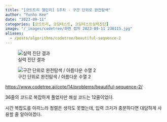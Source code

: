 ```yaml
---
title: "[코드트리 챌린지] 1주차 - 구간 단위로 완전탐색"
author: "Yunho Kee"
date: "2023-09-11"
categories: [코드트리, 코딩테스트, 코딩테스트실력진단]
image: "/_images/codetree/화면 캡처 2023-09-11 230115.jpg"
aliases:
  - /posts/algorithms/codetree/beautiful-sequence-2
---
```


::: {layout="[493, 507]" layout-valign="bottom"}
![실력 진단 결과]({{< meta image >}})

![구간 단위로 완전탐색 / 아름다운 수열 2](/_images/codetree/화면 캡처 2023-09-11 224552.jpg)
:::

<https://www.codetree.ai/cote/14/problems/beautiful-sequence-2/>

36줄의 코드로 복잡하게 풀었지만 해설 코드는 12줄이었다.

시간 복잡도를 아끼느라 정렬은 생각도 못했는데, 입력 크기가 충분하다면 대담하게 사용할 줄 알아야겠다.
